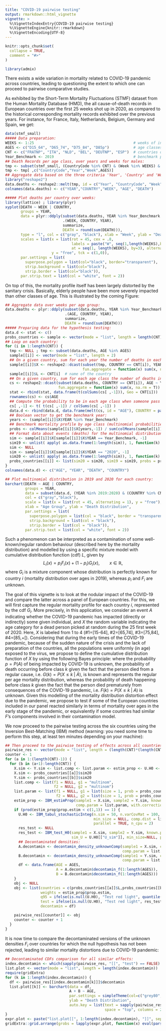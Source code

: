 ```yaml
---
title: "COVID-19 pairwise testing"
output: rmarkdown::html_vignette
vignette: >
  %\VignetteIndexEntry{COVID-19 pairwise testing}
  %\VignetteEngine{knitr::rmarkdown}
  %\VignetteEncoding{UTF-8}
---
```


```r
knitr::opts_chunk$set(
  collapse = TRUE,
  comment = "#>"
)
```

```r
library(admix)
```

There exists a wide variation in mortality related to COVID-19 pandemic across countries, leading to questioning the extent to which one can proceed to pairwise comparative studies.

As exhibited by the Short-Term Mortality Fluctuations (STMF) dataset from the Human Mortality Database (HMD), the all cause-of-death records in European countries over the first 25 weeks shot up in 2020, as compared to the historical corresponding mortality records exhibited over the previous years. For instance, for France, Italy, Netherlands, Belgium, Germany and Spain, we get:

```r
data(stmf_small)
##### Data preparation:
WEEKS <- 1:25                                             # weeks of interest
AGES <- c("D15_64", "D65_74", "D75_84", "D85p")           # age classes of interest
CNT <- c("FRATNP", "ITA", "NLD", "BEL", "DEUTNP", "ESP")  # countries of interest
Year_Benchmark <- 2019                                    # benchmark period
## Death Records per age class, over years and weeks for males:
tmp <- subset(stmf_small, (CountryCode %in% CNT) & (Week %in% WEEKS) & (Sex == "m"))
tmp <- tmp[ ,c("CountryCode","Year","Week",AGES)]
## Aggregate data based on the three criteria 'Year', 'Country' and 'Week':
library("reshape2")
data.deaths <- reshape2::melt(tmp, id = c("Year", "CountryCode", "Week"))
colnames(data.deaths) <- c("YEAR","COUNTRY","WEEK", "AGE", "DEATH")

##### Plot deaths per country over weeks:
library(lattice) ; library(plyr)
xyplot(DEATH ~ WEEK | COUNTRY,
       groups = YEAR,
       data = plyr::ddply(subset(data.deaths, YEAR %in% Year_Benchmark:2020),
                          .(WEEK, COUNTRY, YEAR),
                          summarize,
                          DEATH = round(sum(DEATH))),
       type = "l", col = c("gray", "black"), xlab = "Week", ylab = "Death Records", lwd = 2,
       scales = list(x = list(rot = 45, cex = .8,
                              labels = paste("W", seq(1,length(WEEKS),by=3), sep=''),
                              at = seq(1, length(WEEKS), by=3), alternating = F),
                     y = "free", tck = c(1,0)),
       par.settings = list(
         superpose.polygon = list(col="black", border="transparent"),
         strip.background = list(col="black"),
         strip.border = list(col="black")),
       par.strip.text = list(col = "white", font = 2))
```

On top of this, the mortality profile itself has been largely distorted by the sanitary crisis. Basically, elderly people have been more severely impacted than other classes of age. This is illustrated by the coming Figure:

```r
## Aggregate data over weeks per age group:
data.deaths <- plyr::ddply(subset(data.deaths, YEAR %in% Year_Benchmark:2020),
                           .(AGE, COUNTRY, YEAR),
                           summarize,
                           DEATH = round(sum(DEATH)))
##### Preparing data for the hypothesis testing:
data.d <- stat <- c()
probs_countries <- sample <- vector(mode = "list", length = length(CNT))
## Loop on each country:
for (i in 1:length(CNT)) {
  tmp <- NULL ; tmp <- subset(data.deaths, AGE %in% AGES)
  sample[[i]] <- vector(mode = "list", length = 2)
  ## On a given country, sum for each year the number of deaths in each age class:
  sample[[i]]$X <- reshape2::dcast(subset(tmp, COUNTRY == CNT[i]), YEAR ~ AGE, value.var = "DEATH",
                                   fun.aggregate = function(x) sum(x, na.rm = TRUE))
  sample[[i]]$L <- CNT[i]  # name of the country
  ## On a given country, sum for each age class the number of deaths in each year:
  cs <- reshape2::dcast(subset(data.deaths, COUNTRY == CNT[i]), AGE ~ YEAR , value.var = "DEATH",
                        fun.aggregate = function(x) sum(x, na.rm = T))
  stat <- rbind(stat, data.frame(t(colSums(cs[ ,-1])), Geo = CNT[i]))
  rownames(cs) <- cs$AGE
  ## Compute the probability to be in each age class when someone pass away:
  cs[ ,-1] <- t( t(cs[ ,-1]) / colSums(cs[ ,-1]) )
  data.d <- rbind(data.d, data.frame(melt(cs, id = "AGE"), COUNTRY = paste(CNT[i])))
  ## Boolean vector to get the benchmark year:
  years <- (sample[[i]]$X$YEAR %in% Year_Benchmark)
  ## Benchmark mortality profile by age class (multinomial probabilities for age class death);
  probs <- colMeans(sample[[i]]$X[years,-1]) / sum(colMeans(sample[[i]]$X[years,-1]))
  ## Format data about events (deaths) for the multinomial distributions for each year (2019 and 2020):
  sim <- sample[[i]]$X[sample[[i]]$X$YEAR == Year_Benchmark, -1]
  sim19 <- unlist( apply( as.data.frame(1:length(sim)), 1, function(k) { rep(k, sim[k]) } ) )
  sim <- NULL
  sim <- sample[[i]]$X[sample[[i]]$X$YEAR == "2020", -1]
  sim20 <- unlist( apply( as.data.frame(1:length(sim)), 1, function(k) { rep(k, sim[k]) } ) )
  probs_countries[[i]] <- list(sim20 = sim20, sim19 = sim19, probs = probs, L = sample[[i]]$L)
}
colnames(data.d) <- c("AGE", "YEAR", "DEATH", "COUNTRY")

## Plot multinomial distribution in 2019 and 2020 for each country:
barchart(DEATH ~ AGE | COUNTRY,
         groups = YEAR,
         data = subset(data.d, (YEAR %in% 2019:2020) & (COUNTRY %in% CNT) & (AGE %in% AGES)),
         col = c("gray","black"),
         scale = list(x = list(rot = 45, alternating = 1), y = "free"),
         xlab = "Age Group", ylab = "Death Distribution",
         par.settings = list(
           superpose.polygon = list(col = "black", border = "transparent"),
           strip.background = list(col = "black"),
           strip.border = list(col = "black")),
         par.strip.text = list(col = "white", font = 2))
```


Such a phenomenon can be interpreted as a contamination of some well-known/regular random behaviour (described here by the mortality distribution) and modelled by using a specific mixture model with cumulative distribution function (cdf) $L$, given by
$$L_i(x) = p_iF_i(x) + (1-p_i)G_i(x), \qquad x \in \mathbb{R},$$
where $G_i$ is a mixture component whose distribution is perfectly known for country $i$ (mortality distribution over ages in 2019), whereas $p_i$ and $F_i$ are unknown.

The goal of this vignette is to look at the nodular impact of the COVID-19 and compare the latter across a panel of European countries. For this, we will first capture the regular mortality profile for each country $i$, represented by the cdf $G_i$. More precisely, in this application, we consider an  event $A$ indicating whether the COVID-19 pandemic  has impacted (directly or indirectly) some given individual, and $X$ the random variable indicating the age category for a dead person picked at random during the 25 first week of 2020. Here, $X$ is labeled from 1 to 4  (\#1=[15-64], \#2=[65,74], \#3=[75,84], \#4=[85,+[). Considering that during the early times of the COVID-19 pandemic, because of the sudden nature of the crisis and the lack of preparation of the countries, all the populations were uniformly (in age) exposed to the virus, we propose to define the cumulative distribution function of $X$ by using the following Bayes principle: 
\begin{eqnarray}\label{COVID-19}
	L(k)=P(X\leq k)&=&P(\bar A) P(X\leq k\;|~\bar A)+P(A) P(X\leq k\;|~A) \nonumber  \\
                  &=& (1-p)G(k)+pF(k),\quad\quad k=1,\dots,4,
\end{eqnarray}
where the probability $p=P(A)$ of being impacted by COVID-19 is unknown, the probability of death occurring before class $k$ given the fact that the person died from a regular cause, i.e. $G(k) = P(X \leq  k\;| \;\bar A)$, is known and represents the regular per age mortality distribution, whereas the probability of death happening  before  class $k$ given the fact that the person died prematurely  from consequences of the COVID-19 pandemic, i.e. $F(k) = P(X\leq k \;| \; A)$ is unknown. Given this modelling of the mortality distribution distortion effect due to the pandemic, we propose to test if some of the European countries included in our panel reacted similarly  in terms of mortality over ages in the early stage of the pandemic, or equivalently if some countries had similar $F$'s components involved in their contamination model.

We now proceed to the pairwise testing across the six countries using the Inversion Best-Matching (IBM) method (warning: you need some time to perform this step, at least ten minutes depending on your machine):
```r
## Then proceed to the pairwise testing of effects across all countries:
pairwise_res <- vector(mode = "list", length = (length(CNT)*(length(CNT)-1)/2))
counter <- 1
for (a in 1:(length(CNT)-1)) {
  for (b in (a+1):length(CNT)) {
    X.sim <- Y.sim <- list.comp <- list.param <- estim_prop <- U.H0 <- df <- NULL
    X.sim <- probs_countries[[a]]$sim20
    Y.sim <- probs_countries[[b]]$sim20
    list.comp <- list(f1 = NULL, g1 = "multinom",
                      f2 = NULL, g2 = "multinom")
    list.param <- list(f1 = NULL, g1 = list(size = 1, prob = probs_countries[[a]]$probs),
                       f2 = NULL, g2 = list(size = 1, prob = probs_countries[[b]]$probs))
    estim_prop <- IBM_estimProp(sample1 = X.sim, sample2 = Y.sim, known.prop = NULL, comp.dist = list.comp,
                                comp.param = list.param, with.correction = F, n.integ = 1000)
    if (prod(estim_prop$prop.estim < c(1,1)) == 1) {
      U.H0 <- IBM_tabul_stochasticInteg(n.sim = 50, n.varCovMat = 100, sample1 = X.sim, sample2 = Y.sim,
                                        min_size = NULL, comp.dist = list.comp, comp.param = list.param,
                                        parallel = TRUE, n_cpu = 2)
      res_test <- NULL
      res_test <- IBM_test_H0(sample1 = X.sim, sample2 = Y.sim, known.p=NULL, comp.dist = list.comp, comp.param = list.param,
                              sim_U = U.H0[["U_sim"]], min_size=NULL, parallel=TRUE, n_cpu=2)$decision
      ## Decontaminated densities:
      A.decontamin <- decontamin_density_unknownComp(sample1 = X.sim, comp.dist = list.comp[1:2],
                                                     comp.param = list.param[1:2], estim_prop$prop.estim[1])
      B.decontamin <- decontamin_density_unknownComp(sample1 = Y.sim, comp.dist = list.comp[3:4],
                                                     comp.param = list.param[3:4], estim_prop$prop.estim[2])
      df <- data.frame(AGE = AGES,
                       A = A.decontamin$decontamin_f(1:length(AGES)),
                       B = B.decontamin$decontamin_f(1:length(AGES)))
    }
    obj <- NULL
    obj <- list(countries = c(probs_countries[[a]]$L,probs_countries[[b]]$L),
                weights = estim_prop$prop.estim,
                q95 = ifelse(is.null(U.H0), "Test red light", quantile(U.H0[["U_sim"]], 0.95)),
                test = ifelse(is.null(U.H0), "Test red light", res_test),
                decontamin = df)

    pairwise_res[[counter]] <- obj
    counter <- counter + 1
  }
}
```

It is now time to compare the decontaminated versions of the unknown densities $F_i$ over countries for which the null hypothesis has not been rejected, leading to similar mortality distortions due to COVID-19 pandemic:
```r
## Decontaminated CDFs comparison for all similar effects:
index.decontamin <- which(sapply(pairwise_res, "[[", "test") == FALSE)
list.plot <- vector(mode = "list", length = length(index.decontamin))
require(gridExtra)
for (k in 1:length(index.decontamin)) {
  df <- pairwise_res[[index.decontamin[k]]]$decontamin
  list.plot[[k]] <- barchart(data = df,
                             A + B ~ AGE,
                             par.settings = simpleTheme(col=c("grey80", "grey20")),
                             ylab = "Death Distribution",
                             auto.key = list(text = sapply(pairwise_res, "[[", "countries")[ ,index.decontamin[k]],
                                             space = "top", columns = 2, cex.title = 1))
}
expr.plot <- paste("list.plot[[", 1:length(index.decontamin), "]]", sep = "")
gridExtra::grid.arrange(grobs = lapply(expr.plot, function(x) eval(parse(text = x))), nrow = 2)
```
